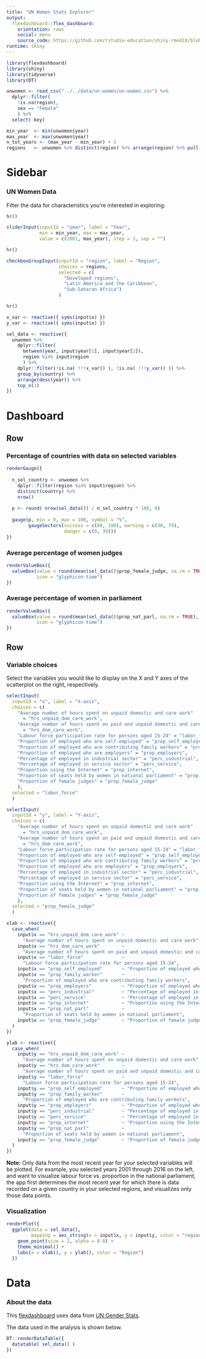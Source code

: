 ```yaml
---
title: "UN Women Stats Explorer"
output: 
  flexdashboard::flex_dashboard:
    orientation: rows
    social: menu
    source_code: https://github.com/rstudio-education/shiny-rmed18/blob/master/01-flexdash/nhanesdash.Rmd
runtime: shiny
---
```


```r
library(flexdashboard)
library(shiny)
library(tidyverse)
library(DT)
```

```r
unwomen <- read_csv("../../data/un-women/un-women.csv") %>% 
  dplyr::filter(
    !is.na(region),
    sex == "Female"
    ) %>%
  select(-key)
```

```r
min_year  <- min(unwomen$year)
max_year  <- max(unwomen$year)
n_tot_years <- (max_year - min_year) + 1
regions   <- unwomen %>% distinct(region) %>% arrange(region) %>% pull(region)
```

Sidebar {.sidebar}
=======================================================================

### UN Women Data

Filter the data for characteristics you're interested in exploring:

```r
hr()

sliderInput(inputId = "year", label = "Year",
            min = min_year, max = max_year,
            value = c(2001, max_year), step = 1, sep = "")

hr()

checkboxGroupInput(inputId = "region", label = "Region",
                   choices = regions, 
                   selected = c(
                     "Developed regions", 
                     "Latin America and the Caribbean",
                     "Sub-Saharan Africa")
                   )

hr()

x_var <- reactive({ syms(input$x) })
y_var <- reactive({ syms(input$x) })

sel_data <- reactive({
  unwomen %>%
    dplyr::filter(
      between(year, input$year[1], input$year[2]),
      region %in% input$region
      ) %>%
    dplyr::filter(!is.na( !!!x_var() ), !is.na( !!!y_var() )) %>%
    group_by(country) %>%
    arrange(desc(year)) %>%
    top_n(1)
})
```

Dashboard
=======================================================================

Row
-----------------------------------------------------------------------

### Percentage of countries with data on selected variables {.value-box}

```r
renderGauge({
  
  n_sel_country <- unwomen %>%
    dplyr::filter(region %in% input$region) %>%
    distinct(country) %>%
    nrow()
  
  p <- round( nrow(sel_data()) / n_sel_country * 100, 0)
  
  gauge(p, min = 0, max = 100, symbol = "%", 
        gaugeSectors(success = c(80, 100), warning = c(40, 79), 
                     danger = c(0, 39)))
})
```

### Average percentage of women judges {.value-box}

```r
renderValueBox({
  valueBox(value = round(mean(sel_data()$prop_female_judge, na.rm = TRUE), 2), 
           icon = "glyphicon-time")
})
```

### Average percentage of women in parliament {.value-box}

```r
renderValueBox({
  valueBox(value = round(mean(sel_data()$prop_nat_parl, na.rm = TRUE), 2), 
           icon = "glyphicon-time")
})
```

Row
-----------------------------------------------------------------------

### Variable choices {data-width=340}

Select the variables you would like to display on the X and Y axes of 
the scatterplot on the right, respectively.

```r
selectInput(
  inputId = "x", label = "X-axis",
  choices = c(
    "Average number of hours spent on unpaid domestic and care work" 
      = "hrs_unpaid_dom_care_work",
    "Average number of hours spent on paid and unpaid domestic and care work combined"
      = "hrs_dom_care_work",
    "Labour force participation rate for persons aged 15-24" = "labor_force",
    "Proportion of employed who are self-employed" = "prop_self_employed",
    "Proportion of employed who are contributing family workers" = "prop_family_worker",
    "Proportion of employed who are employers" = "prop_employers",
    "Percentage of employed in industrial sector" = "perc_industrial",
    "Percentage of employed in service sector" = "perc_service",
    "Proportion using the Internet" = "prop_internet",
    "Proportion of seats held by women in national parliament" = "prop_nat_parl",
    "Proportion of female judges" = "prop_female_judge"
    ),
  selected = "labor_force"
  )

selectInput(
  inputId = "y", label = "Y-axis",
  choices = c(
    "Average number of hours spent on unpaid domestic and care work" 
      = "hrs_unpaid_dom_care_work",
    "Average number of hours spent on paid and unpaid domestic and care work combined"
      = "hrs_dom_care_work",
    "Labour force participation rate for persons aged 15-24" = "labor_force",
    "Proportion of employed who are self-employed" = "prop_self_employed",
    "Proportion of employed who are contributing family workers" = "prop_family_worker",
    "Proportion of employed who are employers" = "prop_employers",
    "Percentage of employed in industrial sector" = "perc_industrial",
    "Percentage of employed in service sector" = "perc_service",
    "Proportion using the Internet" = "prop_internet",
    "Proportion of seats held by women in national parliament" = "prop_nat_parl",
    "Proportion of female judges" = "prop_female_judge"
    ),
  selected = "prop_female_judge"
  )

xlab <- reactive({
  case_when(
    input$x == "hrs_unpaid_dom_care_work" ~  
      "Average number of hours spent on unpaid domestic and care work",
    input$x == "hrs_dom_care_work"        ~  
      "Average number of hours spent on paid and unpaid domestic and care work combined",
    input$x == "labor_force"              ~ 
      "Labour force participation rate for persons aged 15-24",
    input$x == "prop_self_employed"       ~ "Proportion of employed who are self-employed",
    input$x == "prop_family_worker"       ~ 
      "Proportion of employed who are contributing family workers",
    input$x == "prop_employers"           ~ "Proportion of employed who are employers",
    input$x == "perc_industrial"          ~ "Percentage of employed in industrial sector",
    input$x == "perc_service"             ~ "Percentage of employed in service sector",
    input$x == "prop_internet"            ~ "Proportion using the Internet",
    input$x == "prop_nat_parl"            ~ 
      "Proportion of seats held by women in national parliament",
    input$x == "prop_female_judge"        ~ "Proportion of female judges"
  )
})

ylab <- reactive({
  case_when(
    input$y == "hrs_unpaid_dom_care_work" ~  
      "Average number of hours spent on unpaid domestic and care work",
    input$y == "hrs_dom_care_work"        ~  
      "Average number of hours spent on paid and unpaid domestic and care work combined",
    input$y == "labor_force"              ~ 
      "Labour force participation rate for persons aged 15-24",
    input$y == "prop_self_employed"       ~ "Proportion of employed who are self-employed",
    input$y == "prop_family_worker"       ~ 
      "Proportion of employed who are contributing family workers",
    input$y == "prop_employers"           ~ "Proportion of employed who are employers",
    input$y == "perc_industrial"          ~ "Percentage of employed in industrial sector",
    input$y == "perc_service"             ~ "Percentage of employed in service sector",
    input$y == "prop_internet"            ~ "Proportion using the Internet",
    input$y == "prop_nat_parl"            ~ 
      "Proportion of seats held by women in national parliament",
    input$y == "prop_female_judge"        ~ "Proportion of female judges"
  )
})
```

**Note:** Only data from the most recent year for your selected variables will 
be plotted. For example, you selected years 2001 through 2016 on the left, and 
want to visualize labour force vs. proportion in the national parliament, the 
app first determines the most recent year for which there is data recorded on 
a given country in your selected regions, and visualizes only those data points.

### Visualization {data-width=700}

```r
renderPlot({
  ggplot(data = sel_data(), 
         mapping = aes_string(x = input$x, y = input$y, color = "region")) +
    geom_point(size = 2, alpha = 0.8) +
    theme_minimal() +
    labs(x = xlab(), y = ylab(), color = "Region")
  })
```

Data
=======================================================================

### About the data

This [flexdashboard](https://rmarkdown.rstudio.com/flexdashboard/) uses data 
from [UN Gender Stats](https://genderstats.un.org).

The data used in the analysis is shown below.

```r
DT::renderDataTable({
  datatable( sel_data() )
})
```

